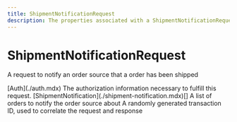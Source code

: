 ```yaml
---
title: ShipmentNotificationRequest
description: The properties associated with a ShipmentNotificationRequest
---
```


ShipmentNotificationRequest
===============================================
A request to notify an order source that a order has been shipped

<Reference>
  <Field name="auth" nullable={false}>
    <Type>
      [Auth](./auth.mdx)
    </Type>
    <Description>
      The authorization information necessary to fulfill this request.
    </Description>
  </Field>
  <Field name="notifications" nullable={false}>
    <Type>
      [ShipmentNotification](./shipment-notification.mdx)[]
    </Type>
    <Description>
      A list of orders to notify the order source about
    </Description>
  </Field>
  <Field name="transaction_id" type="string" nullable={false}>
    <Description>
      A randomly generated transaction ID, used to correlate the request and response
    </Description>
  </Field>
</Reference>
